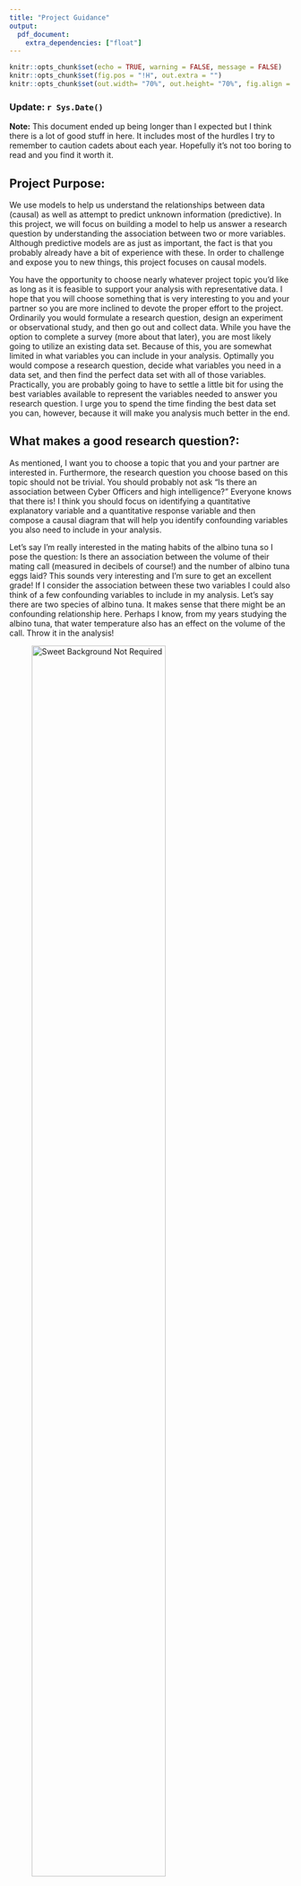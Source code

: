 ```yaml
---
title: "Project Guidance"
output: 
  pdf_document:
    extra_dependencies: ["float"]
---
```


```r
knitr::opts_chunk$set(echo = TRUE, warning = FALSE, message = FALSE)
knitr::opts_chunk$set(fig.pos = "!H", out.extra = "")
knitr::opts_chunk$set(out.width= "70%", out.height= "70%", fig.align = "center") 

```

### Update: `r Sys.Date()`

**Note:** This document ended up being longer than I expected but I think there is a lot of good stuff in here. It includes most of the hurdles I try to remember to caution cadets about each year. Hopefully it's not too boring to read and you find it worth it.

## Project Purpose:

We use models to help us understand the relationships between data (causal) as well as attempt to predict unknown information (predictive). In this project, we will focus on building a model to help us answer a research question by understanding the association between two or more variables. Although predictive models are as just as important, the fact is that you probably already have a bit of experience with these. In order to challenge and expose you to new things, this project focuses on causal models. 

You have the opportunity to choose nearly whatever project topic you'd like as long as it is feasible to support your analysis with representative data. I hope that you will choose something that is very interesting to you and your partner so you are more inclined to devote the proper effort to the project. Ordinarily you would formulate a research question, design an experiment or observational study, and then go out and collect data. While you have the option to complete a survey (more about that later), you are most likely going to utilize an existing data set. Because of this, you are somewhat limited in what variables you can include in your analysis. Optimally you would compose a research question, decide what variables you need in a data set, and then find the perfect data set with all of those variables. Practically, you are probably going to have to settle a little bit for using the best variables available to represent the variables needed to answer you research question. I urge you to spend the time finding the best data set you can, however, because it will make you analysis much better in the end.

## What makes a good research question?:
As mentioned, I want you to choose a topic that you and your partner are interested in. Furthermore, the research question you choose based on this topic should not be trivial. You should probably not ask "Is there an association between Cyber Officers and high intelligence?" Everyone knows that there is! I think you should focus on identifying a quantitative explanatory variable and a quantitative response variable and then compose a causal diagram that will help you identify confounding variables you also need to include in your analysis. 

Let's say I'm really interested in the mating habits of the albino tuna so I pose the question: Is there an association between the volume of their mating call (measured in decibels of course!) and the number of albino tuna eggs laid? This sounds very interesting and I'm sure to get an excellent grade! If I consider the association between these two variables I could also think of a few confounding variables to include in my analysis. Let's say there are two species of albino tuna. It makes sense that there might be an confounding relationship here. Perhaps I know, from my years studying the albino tuna, that water temperature also has an effect on the volume of the call. Throw it in the analysis!

![Sweet Background Not Required](Images/masterpiece.PNG){width=75%}

\newpage

## What makes a good data set?:
Now that I've decided on my research question and identified confounding variables, I need to find a data set. Fortunately, I'm a member of the ATCOA (Albino Tuna Club of America) so I know that there are several data sets out there with which I can conduct my analysis. You might not be so fortunate and your search can really go one of three ways:

1. You find what you need: fantastic!
2. You find something that will work: you might have to slightly change a variable or use a variable in the data set as a proxy for another variable. Let's say I'll have to use number of hatchlings instead of number of eggs laid. That will probably work... even if it's sub optimum.
3. You can't find anything that will work: you probably should look at finding a new question.

Be wary of and understand what the observational unit is in your data set. This is especially true when trying to "combine" data sets. If the observational unit for one data set is "state" and the other is "year", you may have trouble combining these data sets. Failure to understand the observation unit **will** cause you trouble when trying to conduct and explain your analysis.

You need to find a data set that has at least ten observations for each explanatory variable you have. If you have an categorical explanatory variable, you should have ten observations for each category in that variable.

**A brief note about categorical variables:**

You may recall that I've discussed how using a lot of categorical variables can cause your linear regression model to explode in length. Really this happens if you choose a categorical variable with a lot of categories. Choose the variables you need for your analysis... but do it knowing how it's going to affect your analysis. Perhaps there are small changes you can make to your choice of variable to reduce the number of categories: instead of state could you use region? You just went from 50 categories to maybe 5 or 6. 

Whenever you use some metric to reduce the number of categories, I encourage you to use some accepted metric for this. There is probably some list of the number of states that are included in each region. I find it much better to appeal to an external authority for these things. The same thing is true if you need to change a quantitative variable to a categorical, although you probably should not need to do that for this project.

## Why are you so down on surveys?:
I'm not "down" on surveys I just have a healthy aversion to cadets using them for this project based on past experience. This semester will be my fourth semester teaching an intro stats course and I have heard about, seen, and toiled on over 75 of these projects. Of the projects that included a survey, I've probably had one or two that was really well done and a lot of the fault was not with the cadets doing the project. There are two main issues you run into with survey projects:

1. Poor questions: If you aren't very careful in designing your questions, you may not actually be asking what you want to ask. Furthermore, if you don't constrain your survey answers, you're going to end up with messy answers that you have to spend time fixing. Switch to all multiple-choice questions you say? How are you going to collect the necessary quantitative data? Not impossible, just hard. Not to mention that the longer it takes your survey, the less likely people are to respond. This brings me to:
2. Representation: Who is going to answer you survey? You're probably going to send it out to your company, your friends, and maybe your team. Can you say this is a representative sample of your population? Of the people you send it to... how many are going to answer? 5? 10? Is that subset of your intended representative sample truly representative of the population or just representative of people who think like you? What happens when you don't get enough data points? Not impossible, just hard.

This is why I caution cadets about doing a survey for their project. You certainly overcome these hurdles but you have to be deliberate. The benefit of doing a survey is that you can explore some topics that are really relevant to you and your classmates.

## Project Proposal:
This should be a pretty low-threat submission but the timing may make it tricky as I need to have you turn it in before you shift focus to the midterm. As we enter into the block discussing linear regression, your project should be on your mind so you are prepared for this. Your submission needs to include:

1. A well-phrased research question.
2. A list of your variables, their categories, and their unit of measure in your dataset. 
3. A causal diagram using these variables.
4. A short description of your dataset (including where I can find it). Ensure you identify the observational unit.

You will submit this document as many times as necessary in order to get your project on a good track. Pick well early on!

## In-Progress Review (IPR) 1:
For this IPR, I'm interested in hearing about a few things:

1. Your research question: Hopefully that's pretty self-explanatory.
2. Background/Literature Review: I want you to find at least two **scholarly** articles concerning your topic. You will need to write a literature for your project paper but I just need bullet points for the IPR. Tell me what is already out there in the research about this topic (or closely related to it).
3. Your data set: Where did you get it from? How was it collected? Observational unit? Any "modifications" you're going to have to make to use it?
4. Data exploration: Show me some interesting things you found when exploring your data. You should be at the bi-variate analysis point here (maybe adding a color to show category). Plot your explanatory variables vs. the response and **analyze**. Pull out of a few interesting facts from the sample that may help inform further analysis. **No models at this point.**

You are going to use a Markdown Presentation for this briefing. Embrace a new thing! I don't need fancy but I do want professional. It's ok to have a little fun, but it should be clear you practiced.

Expect to give these to the class as a whole and your briefing should take between 5 to 7 minutes. If you'd like to pre-record, I'm ok with that just be ready to show the video in the class period set aside for IPR 1. This is a group event.

## In-Progress Review (IPR) 2:
This IPR should represent our last touch-point before you finalize your project. It should include a few things:

1. You research question: Just to remind your audience.
2. Your data set: Same idea, just a reminder.
3. Your linear model: You're project will include **one** linear model that contains all of the explanatory variables you have decided need to be in the model. The terms in your model are there because they are part of your research question, represent confounding variables, or are significant interaction terms. 
4. Your assessment of the validity conditions: This is important if you are going to make statistical inference from your sample data set.
5. Anything else you feel is important!

You aren't required to use Markdown for this presentation but feel free to if you'd like.

Expect to give these to the class as a whole and your briefing should take between 5 to 7 minutes. If you'd like to pre-record, I'm ok with that just be ready to show the video in the class period set aside for IPR 2. This is a group event.

## Project Presentation:
Your project presentation is one of two culminating events for your course project. You need to put together a professional presentation that demonstrates your mastery of your project material. While I leave the exact structure of the presentation up to you, you should take guidance from the content of IPRs 1 and 2 as to the minimum that should be included. 

You will have about 8 minutes for this presentation. Remember that background information is important but the main star of the project is the interpretation of your linear model. I want to know how/if your model helps you answer your research question. What went wrong? What went right?

You are free to use whatever presentation mechanism you'd like. While you can't pre-record this presentation, it needs to be apparent that you have rehearsed. This is a group event. One person in each group will turn this document in **.pptx** format on Microsoft Teams.

## Project Report:
The project report is the second of the two culminating events for your course project. It should include the same information that is in your presentation but you have a little more room for exposition here. Here are a couple points of guidance for your report:

1. It should be between 2 to 3 pages in length not including cover sheet, works cited, and the appendix.
2. As you limited in space, you will have to make wise decisions about the plots, figures, and tables (PFT) you include. These things should directly support a statement you are making in the paper if they are deemed worthy enough to take valuable space in the body of the report. If your PFT don't quite rise to that level of importance but you still want to reference them, include them in the appendix and reference them in the body. Your appendix is not the PFT dumpster.
3. I can't really think of a reason I should see any *R* code in your report.
4. In general you shouldn't be using bullet points. Your paper is about exposition not abbreviation. I realize it is ironic to say "no bullet points" in a bullet point.
5. I don't need you to include your whole data set in the report. Yes, I've seen it before.

I'm a big fan of students choosing how they will tell the story of their project's statistical journey. I don't like providing templates or structures because I want you to understand the process enough to effectively lay out your argument. However, I realize that this is likely the first class in statistics you have taken so I will give you an idea of how I would structure my report.

1. Background and Research Question: Introduce your project and provide the research question.
2. Literature Review: Describe scholarly work already done in this field. How did this research inform your analysis?
3. Data and Data Exploration: Introduce and summarize the data set you are using. Point out valuable insights gained from initial data exploration.
4. Methodology: The point of the project is to answer you research question. We have learned many statistical methods to answer research questions but you need to pick the best. Hint: The statistical method you should probably pick is multiple linear regression but why is this the correct one? What is it better than other methods?
5. Results: Present your model and interpret the terms. Discuss statistical inference of terms. Discuss validity conditions.
6. Discussion: Here is where you provide the "so what?" Discuss insights about your research question. Can you generalize your model? Why? Why not?
7. Conclusion and Future Work: Finalize the paper and discuss extensions of your research.

Please don't feel restricted by this. I've seen very successful projects that strayed from this format because the authors knew/cared enough to tell their project's story a little different and a little better.

You are required to use *R* Markdown for this report. You will turn your project in on Microsoft Teams in **.docx** format (remember you can knit to Word in *RStudio*). **This is an INDIVIDUAL event**.

## Closing Thoughts:
I sincerely hope this project doesn't turn into "one more project" for you. I know that is quite aspirational and I can understand that you are inundated with other priorities. I hope that you choose a topic that will make the experience a pleasant one for you. You really never know what you might find once you start looking. 